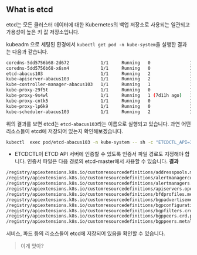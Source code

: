 ## What is etcd
etcd는 모든 클러스터 데이터에 대한 Kubernetes의 백업 저장소로 사용되는 일관되고 가용성이 높은 키 값 저장소입니다.

kubeadm 으로 세팅된 환경에서 `kubectl get pod -n kube-system`을 실행한 결과는 다음과 같습니다.

```bash
coredns-5dd5756b68-2d672            1/1     Running   0               14d
coredns-5dd5756b68-x6sm4            1/1     Running   0               14d
etcd-abacus103                      1/1     Running   2               14d
kube-apiserver-abacus103            1/1     Running   2               14d
kube-controller-manager-abacus103   1/1     Running   1               14d
kube-proxy-29f5t                    1/1     Running   0               11d
kube-proxy-9s4wl                    1/1     Running   1 (7d11h ago)   13d
kube-proxy-cntk5                    1/1     Running   0               14d
kube-proxy-lp6k9                    1/1     Running   0               13d
kube-scheduler-abacus103            1/1     Running   2               14d
```

위의 결과를 보면 etcd는 `etcd-abacus103`라는 이름으로 실행되고 있습니다. 
과연 어떤 리소스들이 etcd에 저장되어 있는지 확인해보겠습니다.

```bash
kubectl  exec pod/etcd-abacus103 -n kube-system -- sh -c "ETCDCTL_API=3 etcdctl get / --prefix --keys-only --limit=10 --cacert /etc/kubernetes/pki/etcd/ca.crt --cert /etc/kubernetes/pki/etcd/server.crt  --key /etc/kubernetes/pki/etcd/server.key"
```
* ETCDCTL이 ETCD API 서버에 인증할 수 있도록 인증서 파일 경로도 지정해야 합니다. 인증서 파일은 다음 경로의 etcd-master에서 사용할 수 있습니다.
**결과**
```bash
/registry/apiextensions.k8s.io/customresourcedefinitions/addresspools.metallb.io
/registry/apiextensions.k8s.io/customresourcedefinitions/alertmanagerconfigs.monitoring.coreos.com
/registry/apiextensions.k8s.io/customresourcedefinitions/alertmanagers.monitoring.coreos.com
/registry/apiextensions.k8s.io/customresourcedefinitions/apiservers.operator.tigera.io
/registry/apiextensions.k8s.io/customresourcedefinitions/bfdprofiles.metallb.io
/registry/apiextensions.k8s.io/customresourcedefinitions/bgpadvertisements.metallb.io
/registry/apiextensions.k8s.io/customresourcedefinitions/bgpconfigurations.crd.projectcalico.org
/registry/apiextensions.k8s.io/customresourcedefinitions/bgpfilters.crd.projectcalico.org
/registry/apiextensions.k8s.io/customresourcedefinitions/bgppeers.crd.projectcalico.org
/registry/apiextensions.k8s.io/customresourcedefinitions/bgppeers.metallb.io
```
서비스, 파드 등의 리소스들이 etcd에 저장되어 있음을 확인할 수 있습니다.
> 이게 맞아? 


